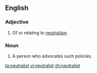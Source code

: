 ==English==

===Adjective===
{{en-adj}}

# Of or relating to [[neutralism]].

===Noun===
{{en-noun}}

# A person who advocates such policies.

[[ta:neutralist]]
[[vi:neutralist]]
[[zh:neutralist]]